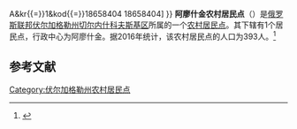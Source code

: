 {{Infobox Settlement
| official_name = 阿廖什金农村居民点
| native_name = Алёшкинское сельское поселение
| settlement_type = [[农村居民点|农村居民点]]
| subdivision_type = [[国家|国家]]
| subdivision_type1 = [[州_(俄罗斯)|州]]
| subdivision_type2 = [[区_(苏联)|区]]
| subdivision_name = {{RUS}}
| subdivision_name1 = [[伏尔加格勒州|伏尔加格勒州]]
| subdivision_name2 = [[切尔内什科夫斯基区|切尔内什科夫斯基区]]
| seat_type = 行政中心
| seat = 阿廖什金
| population_as_of=2016
| population_footnotes = <ref name=stat />
| population_total = 393
| coordinates_display = inline,title
| latd = 48 | latm = 14 | lats = 54 | latNS = N
| longd = 42 | longm = 38 | longs = 55 | longEW = E
| timezone = [[莫斯科时间|MSK]]
| utc_offset = +3
| blank_name = [[俄罗斯市政土地区划代码|OKTMO编码]]
| blank_info = [http://classif.spb.ru/classificators/view/tma.php?st{{=}}A&kr{{=}}1&kod{{=}}18658404 18658404]
}}
'''阿廖什金农村居民点'''（{{lang-ru|Алёшкинское сельское поселение}}）是[[俄罗斯联邦|俄罗斯联邦]][[伏尔加格勒州|伏尔加格勒州]][[切尔内什科夫斯基区|切尔内什科夫斯基区]]所属的一个[[农村居民点|农村居民点]]。其下辖有1个居民点，行政中心为阿廖什金。据2016年统计，该农村居民点的人口为393人。<ref name=stat>{{cite web | url = http://www.gks.ru/free_doc/doc_2016/bul_dr/mun_obr2016.rar | title = Численность населения Российской Федерации по муниципальным образованиям на 1 января 2016 года | language = ru | access-date = 2016-12-18 | archive-date = 2019-05-13 | archive-url = https://web.archive.org/web/20190513150350/http://www.gks.ru/free_doc/doc_2016/bul_dr/mun_obr2016.rar | dead-url = no }}</ref>

== 参考文献 ==
{{reflist}}

{{Russia-stub}}

[[Category:伏尔加格勒州农村居民点|Category:伏尔加格勒州农村居民点]]